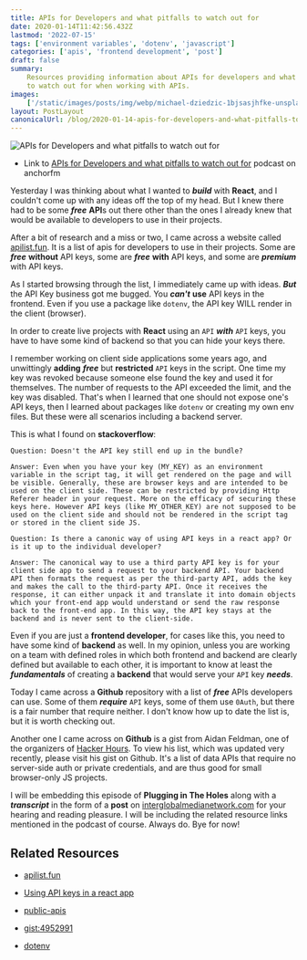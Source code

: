 ```yaml
---
title: APIs for Developers and what pitfalls to watch out for
date: 2020-01-14T11:42:56.432Z
lastmod: '2022-07-15'
tags: ['environment variables', 'dotenv', 'javascript']
categories: ['apis', 'frontend development', 'post']
draft: false
summary:
    Resources providing information about APIs for developers and what pitfalls
    to watch out for when working with APIs.
images:
    ['/static/images/posts/img/webp/michael-dziedzic-1bjsasjhfke-unsplash.webp']
layout: PostLayout
canonicalUrl: /blog/2020-01-14-apis-for-developers-and-what-pitfalls-to-watch-out-for
---
```


![APIs for Developers and what pitfalls to watch out for](/static/images/posts/img/webp/michael-dziedzic-1bjsasjhfke-unsplash.webp)

-   Link to
    [APIs for Developers and what pitfalls to watch out for](https://anchor.fm/maria-campbell/episodes/APIs-for-Developers-and-what-pitfalls-to-watch-out-for-ea5vup)
    podcast on anchorfm

Yesterday I was thinking about what I wanted to **_build_** with **React**, and
I couldn't come up with any ideas off the top of my head. But I knew there had
to be some **_free_** **API**s out there other than the ones I already knew that
would be available to developers to use in their projects.

After a bit of research and a miss or two, I came across a website called
[apilist.fun](https://apilist.fun/). It is a list of apis for developers to use
in their projects. Some are **_free_** **without** API keys, some are **_free_**
**with** API keys, and some are **_premium_** with API keys.

As I started browsing through the list, I immediately came up with ideas.
**_But_** the API Key business got me bugged. You **_can't_** **use** API keys
in the frontend. Even if you use a package like `dotenv`, the API key WILL
render in the client (browser).

In order to create live projects with **React** using an `API` **_with_** `API`
keys, you have to have some kind of backend so that you can hide your keys
there.

I remember working on client side applications some years ago, and unwittingly
**adding** **_free_** but **restricted** `API` keys in the script. One time my
key was revoked because someone else found the key and used it for themselves.
The number of requests to the API exceeded the limit, and the key was disabled.
That's when I learned that one should not expose one's API keys, then I learned
about packages like `dotenv` or creating my own env files. But these were all
scenarios including a backend server.

This is what I found on **stackoverflow**:

```
Question: Doesn't the API key still end up in the bundle?

Answer: Even when you have your key (MY_KEY) as an environment variable in the script tag, it will get rendered on the page and will be visible. Generally, these are browser keys and are intended to be used on the client side. These can be restricted by providing Http Referer header in your request. More on the efficacy of securing these keys here. However API keys (like MY_OTHER_KEY) are not supposed to be used on the client side and should not be rendered in the script tag or stored in the client side JS.

Question: Is there a canonic way of using API keys in a react app? Or is it up to the individual developer?

Answer: The canonical way to use a third party API key is for your client side app to send a request to your backend API. Your backend API then formats the request as per the third-party API, adds the key and makes the call to the third-party API. Once it receives the response, it can either unpack it and translate it into domain objects which your front-end app would understand or send the raw response back to the front-end app. In this way, the API key stays at the backend and is never sent to the client-side.
```

Even if you are just a **frontend developer**, for cases like this, you need to
have some kind of **backend** as well. In my opinion, unless you are working on
a team with defined roles in which both frontend and backend are clearly defined
but available to each other, it is important to know at least the
**_fundamentals_** of creating a **backend** that would serve your `API` key
**_needs_**.

Today I came across a **Github** repository with a list of **_free_** APIs
developers can use. Some of them **_require_** `API` keys, some of them use
`0Auth`, but there is a fair number that require neither. I don't know how up to
date the list is, but it is worth checking out.

Another one I came across on **Github** is a gist from Aidan Feldman, one of the
organizers of [Hacker Hours](https://hackerhours.org/). To view his list, which
was updated very recently, please visit his gist on Github. It's a list of data
APIs that require no server-side auth or private credentials, and are thus good
for small browser-only JS projects.

I will be embedding this episode of **Plugging in The Holes** along with a
**_transcript_** in the form of a **post** on
[interglobalmedianetwork.com](https://www.interglobalmedianetwork.com/) for your
hearing and reading pleasure. I will be including the related resource links
mentioned in the podcast of course. Always do. Bye for now!

## Related Resources

-   [apilist.fun](https://apilist.fun/)

-   [Using API keys in a react app](https://stackoverflow.com/questions/46838015/using-api-keys-in-a-react-app/46839021#46839021)

-   [public-apis](https://github.com/public-apis/public-apis)

-   [gist:4952991](https://gist.github.com/afeld/4952991)

-   [dotenv](https://www.npmjs.com/package/dotenv)
